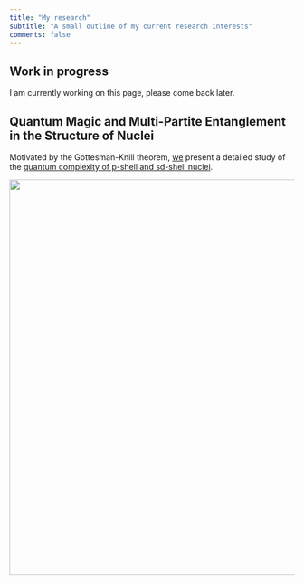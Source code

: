 ```yaml
---
title: "My research"
subtitle: "A small outline of my current research interests"
comments: false
---
```


::: callout-caution
## Work in progress

I am currently working on this page, please come back later.
:::

::: {.callout-note collapse="true" style="border-left-color: #16A2F3" appearance="minimal"}
## Quantum Magic and Multi-Partite Entanglement in the Structure of Nuclei

Motivated by the Gottesman-Knill theorem, [we](https://www.physik.uni-bielefeld.de/~crobin/) present a detailed study of the [quantum complexity of p-shell and sd-shell nuclei](#https://arxiv.org/pdf/2409.12064).

![](input/Quantum_Magic.png){fig-align="center" width="700"}
:::